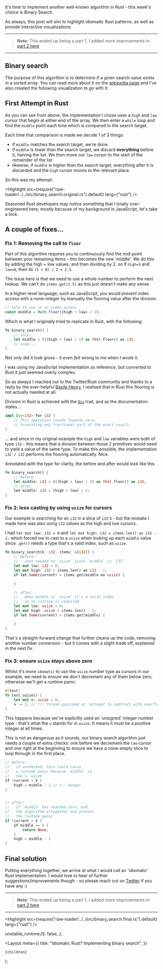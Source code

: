 

It's time to implement another well-known algorithm in Rust - this week's choice is Binary Search.

As always, this post will aim to highlight idiomatic Rust patterns, as well as provide interactive
visualizations.

---

> **Note**: This ended up being a part 1, I added more improvements in [part 2 here](/blog/binary-search-rust-part-2)

---

## Binary search

The purpose of this algorithm is to determine if a given search value exists in a sorted array. You
can read more about it on the [wikipedia page](https://en.wikipedia.org/wiki/Binary_search_algorithm) and
I've also created the following visualization to go with it:

<DemoBlock label="binary search visualization">
    <BrowserComponent kind="vanilla" scriptInclude="algo/algo-binary-search.lit.ts">
        <algo-binary-search input="[0, 1, 2, 3, 4, 5, 6, 7, 8, 9]" search="2" />
    </BrowserComponent>
</DemoBlock>

## First Attempt in Rust

As you can see from above, the implementation I chose uses a `high` and `low` cursor that begin
at either end of the array. We then enter a `while` loop and find the `middle` point each time
which is compared to the search target.

Each time that comparison is made we decide 1 of 3 things:

- if `middle` matches the search target, we're done
- if `middle` is *lower* than the search target, we discard **everything** before it, halving the list. We then move our
    `low` cursor to the start of the remainder of the list
- likewise, if `middle` is *higher* than the search target, everything after it is discarded and the `high` cursor
    moves to the relevant place.

So this was my attempt:

<Highlight src={require("raw-loader!../../src/binary_search.original.rs").default} lang={"rust"} />

Seasoned Rust developers may notice something that I totally over-engineered here, mostly because of my
background in JavaScript, let's take a look.

## A couple of fixes...

### Fix 1: Removing the call to `floor`

Part of this algorithm requires you to continuously find the mid-point between your remaining items - this becomes
the new 'middle'. We do this by adding the high + low values, and then dividing by 2. so if `high=5` and `low=0`, then its
`(5 + 0) / 2 = 2.5`.

The issue here is that we need to use a whole number to perform the next lookup. We can't do
`items.get(2.5)` as this just doesn't make any sense.

In a higher-level language, such as JavaScript, you would prevent index access with a none-integer
by manually the flooring value after the division:

```js
// Safe to use in an index access
const middle = Math.floor((high + low) / 2);
````

Which is what I originally tried to replicate in Rust, with the following:

```rust
fn binary_search() {
    // snip...
    let middle = (((high + low) / 2) as f64).floor() as i32;
    // snip...
}
```

Not only did it look gross - it even *felt* wrong to me when I wrote it.

I was using my JavaScript implementation as reference, but converted to Rust it just seemed overly complex.

So as always I reached out to the Twitter/Rust community and thanks to a reply by the ever-helpful
[Basile Henry](https://twitter.com/basile_henry), I realised that in Rust this flooring is not actually
needed at all.

Division in Rust is achieved with the [`Div`](https://doc.rust-lang.org/beta/std/ops/trait.Div.html#impl-Div%3Ci32%3E) trait,
and as the documentation states...

```rust
impl Div<i32> for i32 {
    // This operation rounds towards zero,
    // truncating any fractional part of the exact result.
}
```

... and since in my original example the `high` and `low` variables were both of type `i32` - this means that
a division between those 2 primitives would need to yield a value of the same type. To make this possible, the implementation
`i32 / i32` performs the flooring automatically. Nice.

Annotated with the type for clarity, the before and after would look like this

```rust
fn binary_search() {
    // before
    let middle: i32 = (((high + low) / 2) as f64).floor() as i32;
    // after
    let middle: i32 = (high + low) / 2;
}
```

### Fix 2: less casting by using `usize` for cursors

Our example is searching for an `i32` in a slice of `i32`'s - but the mistake I made here
was also using `i32` values as the high and low cursors.

I had `let mut low: i32 = 0` and `let mut high: i32 = items.len() as i32 - 1;` which forced me to cast to a `usize` when looking up
each `middle` value since `.get()` needs a type that's a valid index, such as `usize`.

```rust
fn binary_search(k: i32, items: &[i32]) {
    // before:
    //   cast needed to `usize` since `middle` is `i32`
    let mut low: i32 = 0;
    let mut high: i32 = items.len() as i32 - 1;
    if let Some(current) = items.get(middle as usize) {

    }

    // after:
    //   when middle is `usize` it's a valid index,
    //   so no casting is required
    let mut low: usize = 0;
    let mut high: usize = items.len() - 1;
    if let Some(current) = items.get(middle) {

    }
}
```

That's a straight-forward change that further cleans up the code, removing another number conversion - but it
comes with a slight trade off, explained in the next fix.


### Fix 3: ensure `usize` stays above zero

Whilst it's more `idomatic` to use the `usize` number type as cursors in our example, we need to ensure we don't
decrement any of them below zero, otherwise we'll get a runtime panic:

```rust
#[test]
fn test_usize() {
    let mut n: usize = 0;
    n -= 1; // !!! thread panicked at 'attempt to subtract with overflow'
}
```

This happens because we've explicitly used an 'unsigned' integer number type - that's what the `u` stands for in `usize`. It means
it must be a positive integer at all times.

This is not as dangerous as it sounds, our binary search algorithm just needs a couple of extra checks: one before we decrement
the `low` cursor and one right at the beginning to ensure we have a none-empty slice to loop through in the first place.

```rust
// before:
//   if unchecked, this could cause
//   a runtime panic because `middle` is
//   now a `usize`
if *current > k {
    high = middle - 1 // <-- danger
}


// after:
//   if `middle` has reached zero, end
//   the algorithm altogether and prevent
//   the runtime panic
if *current > k {
    if middle == 0 {
        return None;
    }
    high = middle - 1
}
```


## Final solution

Putting everything together, we arrive at what I would call an 'idiomatic' Rust implementation. I would love
to hear of further suggestions/improvements though - so please reach out on [Twitter](https://twitter.com/shaneOsbourne)
if you have any :)

---

> **Note**: This ended up being a part 1, I added more improvements in [part 2 here](/blog/binary-search-rust-part-2)

---

<Highlight src={require("raw-loader!../../src/binary_search.final.rs").default} lang={"rust"} />

  unstable_runtimeJS: false,
};

  <Layout
    meta={{
      title: "Idiomatic Rust? Implementing binary search",
    }}
  >
    {children}
  </Layout>
);
